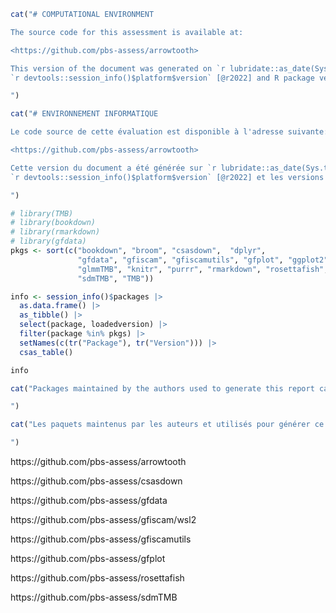 ```r
cat("# COMPUTATIONAL ENVIRONMENT

The source code for this assessment is available at:

<https://github.com/pbs-assess/arrowtooth>

This version of the document was generated on `r lubridate::as_date(Sys.time())` with
`r devtools::session_info()$platform$version` [@r2022] and R package versions:

")
```

```r
cat("# ENVIRONNEMENT INFORMATIQUE

Le code source de cette évaluation est disponible à l'adresse suivante:

<https://github.com/pbs-assess/arrowtooth>

Cette version du document a été générée sur `r lubridate::as_date(Sys.time())` avec
`r devtools::session_info()$platform$version` [@r2022] et les versions du paquet R:

")
```

```r
# library(TMB)
# library(bookdown)
# library(rmarkdown)
# library(gfdata)
pkgs <- sort(c("bookdown", "broom", "csasdown",  "dplyr",
               "gfdata", "gfiscam", "gfiscamutils", "gfplot", "ggplot2",
               "glmmTMB", "knitr", "purrr", "rmarkdown", "rosettafish",
               "sdmTMB", "TMB"))

info <- session_info()$packages |> 
  as.data.frame() |> 
  as_tibble() |> 
  select(package, loadedversion) |> 
  filter(package %in% pkgs) |> 
  setNames(c(tr("Package"), tr("Version"))) |>
  csas_table()

info
```

```r
cat("Packages maintained by the authors used to generate this report can be viewed at:

")
```

```r
cat("Les paquets maintenus par les auteurs et utilisés pour générer ce rapport peuvent être consultés à l'adresse suivante:

")
```

https://github.com/pbs-assess/arrowtooth

https://github.com/pbs-assess/csasdown

https://github.com/pbs-assess/gfdata

https://github.com/pbs-assess/gfiscam/wsl2

https://github.com/pbs-assess/gfiscamutils

https://github.com/pbs-assess/gfplot

https://github.com/pbs-assess/rosettafish

https://github.com/pbs-assess/sdmTMB

\clearpage

